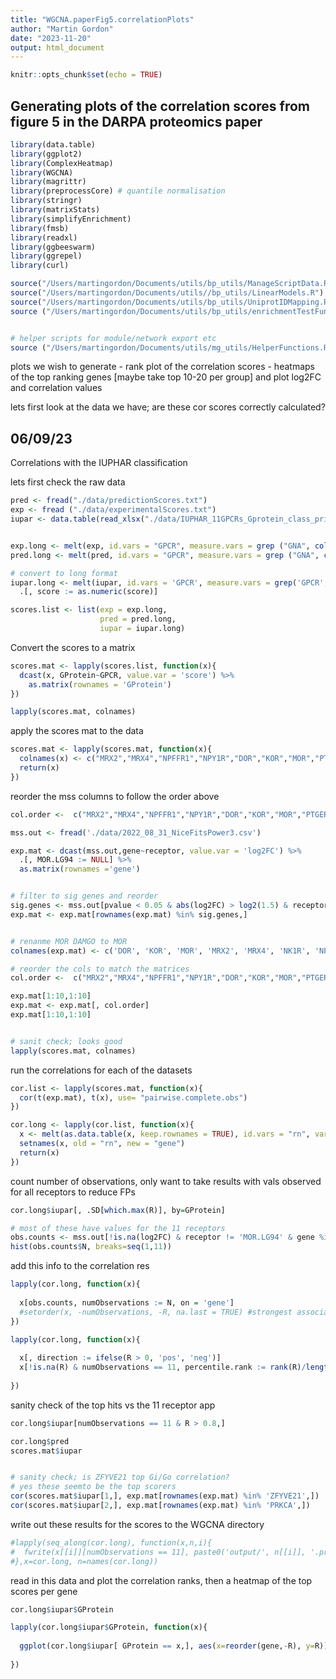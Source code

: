```yaml
---
title: "WGCNA.paperFig5.correlationPlots"
author: "Martin Gordon"
date: "2023-11-20"
output: html_document
---
```


```r
knitr::opts_chunk$set(echo = TRUE)
```

## Generating plots of the correlation scores from figure 5 in the DARPA proteomics paper

```r
library(data.table)
library(ggplot2)
library(ComplexHeatmap)
library(WGCNA)
library(magrittr)
library(preprocessCore) # quantile normalisation
library(stringr)
library(matrixStats)
library(simplifyEnrichment)
library(fmsb)
library(readxl)
library(ggbeeswarm)
library(ggrepel)
library(curl)

source("/Users/martingordon/Documents/utils/bp_utils/ManageScriptData.R")
source("/Users/martingordon/Documents/utils//bp_utils/LinearModels.R")
source("/Users/martingordon/Documents/utils/bp_utils/UniprotIDMapping.R")
source ("/Users/martingordon/Documents/utils/bp_utils/enrichmentTestFunctions.R")


# helper scripts for module/network export etc
source ("/Users/martingordon/Documents/utils/mg_utils/HelperFunctions.R")
```

plots we wish to generate
- rank plot of the correlation scores
- heatmaps of the top ranking genes [maybe take top 10-20 per group] and plot log2FC and correlation values

lets first look at the data we have; are these cor scores correctly calculated?

06/09/23
-----
Correlations with the IUPHAR classification

lets first check the raw data 

```r

pred <- fread("./data/predictionScores.txt")
exp <- fread ("./data/experimentalScores.txt")
iupar <- data.table(read_xlsx("./data/IUPHAR_11GPCRs_Gprotein_class_primary.xlsx"))


exp.long <- melt(exp, id.vars = "GPCR", measure.vars = grep ("GNA", colnames(pred)), variable.name = "GProtein", value.name = "score")[, score := as.numeric(score)][]
pred.long <- melt(pred, id.vars = "GPCR", measure.vars = grep ("GNA", colnames(pred)), variable.name = "GProtein", value.name = "score")[, score := as.numeric(score)][]

# convert to long format
iupar.long <- melt(iupar, id.vars = 'GPCR', measure.vars = grep('GPCR', colnames(iupar), invert=T),  variable.name = "GProtein", value.name = "score") %>% 
  .[, score := as.numeric(score)] 
```


```r
scores.list <- list(exp = exp.long,
                    pred = pred.long,
                    iupar = iupar.long)
```
Convert the scores to a matrix

```r
scores.mat <- lapply(scores.list, function(x){
  dcast(x, GProtein~GPCR, value.var = 'score') %>% 
    as.matrix(rownames = 'GProtein')
})

lapply(scores.mat, colnames)
```
apply the scores mat to the data
```r
scores.mat <- lapply(scores.mat, function(x){
  colnames(x) <- c("MRX2","MRX4","NPFFR1","NPY1R","DOR","KOR","MOR","PTGER1","PTGER4","QRFPR","NK1R")
  return(x)
})
```



reorder the mss columns to follow the order above 

```r
col.order <-  c("MRX2","MRX4","NPFFR1","NPY1R","DOR","KOR","MOR","PTGER1","PTGER4","QRFPR","NK1R")

mss.out <- fread('./data/2022_08_31_NiceFitsPower3.csv')

exp.mat <- dcast(mss.out,gene~receptor, value.var = 'log2FC') %>% 
  .[, MOR.LG94 := NULL] %>% 
  as.matrix(rownames ='gene')


# filter to sig genes and reorder
sig.genes <- mss.out[pvalue < 0.05 & abs(log2FC) > log2(1.5) & receptor != 'MOR.LG94', unique(gene) ]
exp.mat <- exp.mat[rownames(exp.mat) %in% sig.genes,]


# renanme MOR DAMGO to MOR
colnames(exp.mat) <- c('DOR', 'KOR', 'MOR', 'MRX2', 'MRX4', 'NK1R', 'NPFFR1', 'NPY1R','PTGER1', 'PTGER4','QRFPR')

# reorder the cols to match the matrices
col.order <-  c("MRX2","MRX4","NPFFR1","NPY1R","DOR","KOR","MOR","PTGER1","PTGER4","QRFPR","NK1R")

exp.mat[1:10,1:10]
exp.mat <- exp.mat[, col.order]
exp.mat[1:10,1:10]


# sanit check; looks good
lapply(scores.mat, colnames)
```

run the correlations for each of the datasets


```r
cor.list <- lapply(scores.mat, function(x){
  cor(t(exp.mat), t(x), use= "pairwise.complete.obs")
})

cor.long <- lapply(cor.list, function(x){
  x <- melt(as.data.table(x, keep.rownames = TRUE), id.vars = "rn", variable.name  = "GProtein", value.name = "R")
  setnames(x, old = "rn", new = "gene")
  return(x)
})
```

count number of observations, only want to take results with vals observed for all receptors to reduce FPs

```r
cor.long$iupar[, .SD[which.max(R)], by=GProtein]

# most of these have values for the 11 receptors
obs.counts <- mss.out[!is.na(log2FC) & receptor != 'MOR.LG94' & gene %in% sig.genes, .N, by = gene]
hist(obs.counts$N, breaks=seq(1,11))

```

add this info to the correlation res

```r
lapply(cor.long, function(x){
  
  x[obs.counts, numObservations := N, on = 'gene']
  #setorder(x, -numObservations, -R, na.last = TRUE) #strongest associations at top
})

```
```r

lapply(cor.long, function(x){
  
  x[, direction := ifelse(R > 0, 'pos', 'neg')]
  x[!is.na(R) & numObservations == 11, percentile.rank := rank(R)/length(R), by=GProtein] # only interested in those found in all
    
})
```
sanity check of the top hits vs the 11 receptor app
```r
cor.long$iupar[numObservations == 11 & R > 0.8,]

cor.long$pred
scores.mat$iupar


# sanity check; is ZFYVE21 top Gi/Go correlation?
# yes these seemto be the top scorers
cor(scores.mat$iupar[1,], exp.mat[rownames(exp.mat) %in% 'ZFYVE21',])
cor(scores.mat$iupar[2,], exp.mat[rownames(exp.mat) %in% 'PRKCA',])
```
write out these results for the scores to the WGCNA directory

```r
#lapply(seq_along(cor.long), function(x,n,i){
#  fwrite(x[[i]][numObservations == 11], paste0('output/', n[[i]], '.proteinClassificationCorrelations.csv'))
#},x=cor.long, n=names(cor.long))
```

read in this data and plot the correlation ranks, then a heatmap of the top scores per gene




```r
cor.long$iupar$GProtein

lapply(cor.long$iupar$GProtein, function(x){
  
  ggplot(cor.long$iupar[ GProtein == x,], aes(x=reorder(gene,-R), y=R)) + geom_point()
  
})
```


